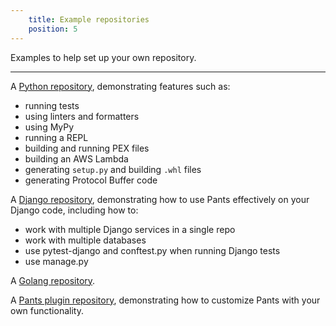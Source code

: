 ```yaml
---
    title: Example repositories
    position: 5
---
```


Examples to help set up your own repository.

---

A [Python repository](https://github.com/pantsbuild/example-python), demonstrating features such as:

- running tests
- using linters and formatters
- using MyPy
- running a REPL
- building and running PEX files
- building an AWS Lambda
- generating `setup.py` and building `.whl` files
- generating Protocol Buffer code

A [Django repository](https://github.com/pantsbuild/example-django), demonstrating how to use Pants effectively on your Django code, including how to:

- work with multiple Django services in a single repo
- work with multiple databases
- use pytest-django and conftest.py when running Django tests
- use manage.py

A [Golang repository](https://github.com/pantsbuild/example-golang).

A [Pants plugin repository](https://github.com/pantsbuild/example-plugin), demonstrating how to customize Pants with your own functionality.
